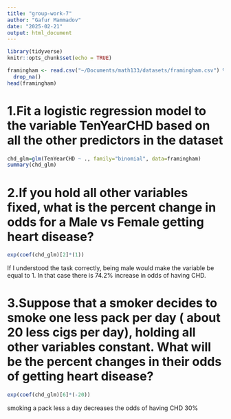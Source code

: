 ```yaml
---
title: "group-work-7"
author: "Gafur Mammadov"
date: "2025-02-21"
output: html_document
---
```


```r
library(tidyverse)
knitr::opts_chunk$set(echo = TRUE)
```

```r
framingham <- read.csv("~/Documents/math133/datasets/framingham.csv") %>%
  drop_na()
head(framingham)
```

# 1.Fit a logistic regression model to the variable TenYearCHD based on all the other predictors in the dataset
```r
chd_glm=glm(TenYearCHD ~ ., family="binomial", data=framingham)
summary(chd_glm)
```

# 2.If you hold all other variables fixed, what is the percent change in odds for a Male vs Female getting heart disease?
```r
exp(coef(chd_glm)[2]*(1))
```
If I understood the task correctly, being male would make the variable be equal to 1. In that case there is 74.2% increase in odds of having CHD.

# 3.Suppose that a smoker decides to smoke one less pack per day ( about 20 less cigs per day), holding all other variables constant. What will be the percent changes in their odds of getting heart disease? 
```r
exp(coef(chd_glm)[6]*(-20))
```
smoking a pack less a day decreases the odds of having CHD 30%
